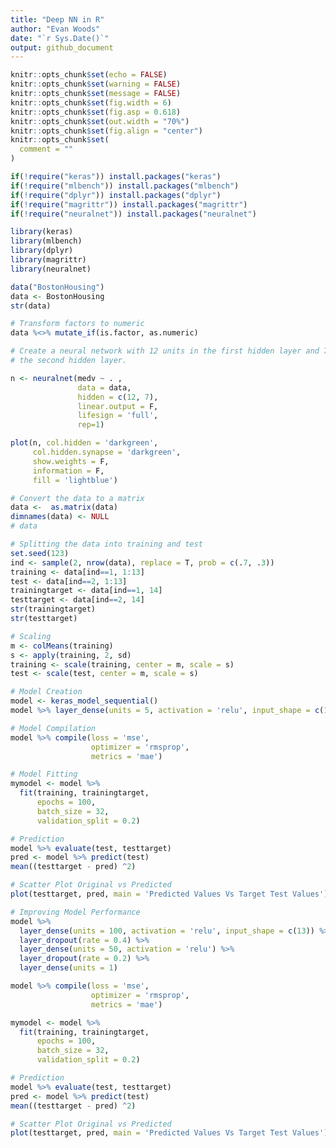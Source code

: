 ```yaml
---
title: "Deep NN in R"
author: "Evan Woods"
date: "`r Sys.Date()`"
output: github_document
---
```


```r
knitr::opts_chunk$set(echo = FALSE)
knitr::opts_chunk$set(warning = FALSE)
knitr::opts_chunk$set(message = FALSE)
knitr::opts_chunk$set(fig.width = 6)
knitr::opts_chunk$set(fig.asp = 0.618)
knitr::opts_chunk$set(out.width = "70%")
knitr::opts_chunk$set(fig.align = "center")
knitr::opts_chunk$set(
  comment = ""
)
```

<!-- ## Import Libraries -->
```r
if(!require("keras")) install.packages("keras")
if(!require("mlbench")) install.packages("mlbench")
if(!require("dplyr")) install.packages("dplyr")
if(!require("magrittr")) install.packages("magrittr")
if(!require("neuralnet")) install.packages("neuralnet")

library(keras)
library(mlbench)
library(dplyr)
library(magrittr)
library(neuralnet)
```

```r
data("BostonHousing")
data <- BostonHousing
str(data)
```

```r
# Transform factors to numeric
data %<>% mutate_if(is.factor, as.numeric)
```

```r
# Create a neural network with 12 units in the first hidden layer and 7 units in
# the second hidden layer.

n <- neuralnet(medv ~ . , 
               data = data, 
               hidden = c(12, 7), 
               linear.output = F, 
               lifesign = 'full',
               rep=1)

plot(n, col.hidden = 'darkgreen',
     col.hidden.synapse = 'darkgreen',
     show.weights = F,
     information = F,
     fill = 'lightblue')
```

```r
# Convert the data to a matrix
data <-  as.matrix(data)
dimnames(data) <- NULL
# data
```

```r
# Splitting the data into training and test
set.seed(123)
ind <- sample(2, nrow(data), replace = T, prob = c(.7, .3))
training <- data[ind==1, 1:13]
test <- data[ind==2, 1:13]
trainingtarget <- data[ind==1, 14]
testtarget <- data[ind==2, 14]
str(trainingtarget)
str(testtarget)
```

```r
# Scaling
m <- colMeans(training)
s <- apply(training, 2, sd)
training <- scale(training, center = m, scale = s)
test <- scale(test, center = m, scale = s)
```

```r
# Model Creation
model <- keras_model_sequential()
model %>% layer_dense(units = 5, activation = 'relu', input_shape = c(13)) %>% layer_dense(units = 1)
```

```r
# Model Compilation
model %>% compile(loss = 'mse', 
                  optimizer = 'rmsprop', 
                  metrics = 'mae')
```

```r
# Model Fitting
mymodel <- model %>%
  fit(training, trainingtarget, 
      epochs = 100, 
      batch_size = 32, 
      validation_split = 0.2)
```

```r
# Prediction
model %>% evaluate(test, testtarget)
pred <- model %>% predict(test)
mean((testtarget - pred) ^2)
```

```r
# Scatter Plot Original vs Predicted
plot(testtarget, pred, main = 'Predicted Values Vs Target Test Values')
```

```r
# Improving Model Performance
model %>%
  layer_dense(units = 100, activation = 'relu', input_shape = c(13)) %>% 
  layer_dropout(rate = 0.4) %>%
  layer_dense(units = 50, activation = 'relu') %>%
  layer_dropout(rate = 0.2) %>%
  layer_dense(units = 1)
```

```r
model %>% compile(loss = 'mse', 
                  optimizer = 'rmsprop', 
                  metrics = 'mae')

mymodel <- model %>%
  fit(training, trainingtarget, 
      epochs = 100, 
      batch_size = 32, 
      validation_split = 0.2)
```
```r
# Prediction
model %>% evaluate(test, testtarget)
pred <- model %>% predict(test)
mean((testtarget - pred) ^2)
```


```r
# Scatter Plot Original vs Predicted
plot(testtarget, pred, main = 'Predicted Values Vs Target Test Values')
```

